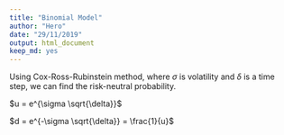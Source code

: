 ```yaml
---
title: "Binomial Model"
author: "Hero"
date: "29/11/2019"
output: html_document
keep_md: yes
---
```


Using Cox-Ross-Rubinstein method, where $\sigma$ is volatility and $\delta$ is a time step, we can find the risk-neutral probability. 

$u = e^{\sigma \sqrt{\delta}}$

$d = e^{-\sigma \sqrt{\delta}} = \frac{1}{u}$